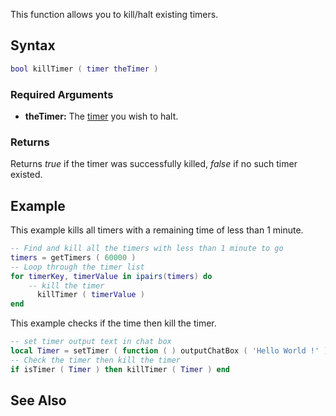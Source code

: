 {{Server client function}}

This function allows you to kill/halt existing timers.

==Syntax== 
<syntaxhighlight lang="lua">
bool killTimer ( timer theTimer )
</syntaxhighlight> 
{{OOP||[[/timer.md|timer]]:destroy||}}
===Required Arguments=== 
*'''theTimer:''' The [[/timer.md|timer]] you wish to halt.

===Returns===
Returns ''true'' if the timer was successfully killed, ''false'' if no such timer existed.

==Example== 
This example kills all timers with a remaining time of less than 1 minute.
<syntaxhighlight lang="lua">
-- Find and kill all the timers with less than 1 minute to go
timers = getTimers ( 60000 )
-- Loop through the timer list
for timerKey, timerValue in ipairs(timers) do
	-- kill the timer
      killTimer ( timerValue )
end
</syntaxhighlight>

This example checks if the time then kill the timer.
<syntaxhighlight lang="lua">
-- set timer output text in chat box
local Timer = setTimer ( function ( ) outputChatBox ( 'Hello World !' ) end, 60000, 0 )
-- Check the timer then kill the timer
if isTimer ( Timer ) then killTimer ( Timer ) end
</syntaxhighlight>

==See Also==
{{Utility functions}}